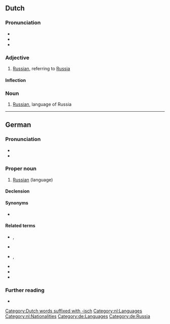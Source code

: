{{also|russisch}}
==Dutch==

===Pronunciation===
* {{audio|nl|Nl-Russisch.ogg|audio}}
* {{IPA|nl|/ˈrʏ.sis/}}
* {{hyphenation|nl|Rus|sisch}}

===Adjective===
{{nl-adj}}

# [[Russian]], referring to [[Russia]]

====Inflection====
{{nl-decl-adj}}

===Noun===
{{nl-noun|n|-|-}}

# [[Russian]], language of Russia

[[Category:Dutch words suffixed with -isch]]
[[Category:nl:Languages]]
[[Category:nl:Nationalities]]

----

==German==
{{wikipedia|Russische Sprache|lang=de}}

===Pronunciation===
* {{IPA|de|/ˈʀʊsɪʃ/}}
* {{audio|de|De-Russisch.ogg|audio}}

===Proper noun===
{{de-proper noun|n|Russisch|gen2=Russischs}}

# [[Russian]] (language)

====Declension====
{{de-decl-noun-langname}}

====Synonyms====
* {{l|de|russische Sprache}}

====Related terms====
* {{l|de|Russe}}, {{l|de|Russin}}
* {{l|de|russisch}}
* {{l|de|Russist}}, {{l|de|Russistin}}
* {{l|de|Russistik}}
* {{l|de|russistisch}}
* {{l|de|Russland}}

===Further reading===
* {{R:Duden}}

[[Category:de:Languages]]
[[Category:de:Russia]]